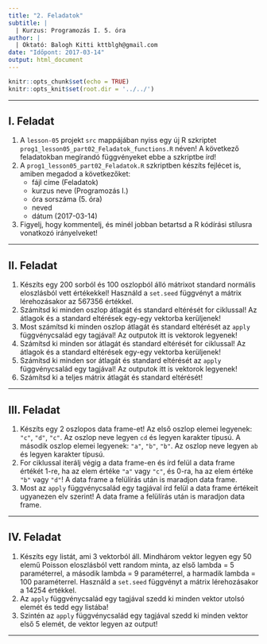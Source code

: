 ```yaml
---
title: "2. Feladatok"
subtitle: |
  | Kurzus: Programozás I. 5. óra
author: |
  | Oktató: Balogh Kitti kttblgh@gmail.com
date: "Időpont: 2017-03-14"
output: html_document
---
```


```r
knitr::opts_chunk$set(echo = TRUE)
knitr::opts_knit$set(root.dir = '../../')
```

---

## I. Feladat
1. A ```lesson-05``` projekt ```src``` mappájában nyiss egy új R szkriptet ```prog1_lesson05_part02_Feladatok_functions.R``` néven! A következő feladatokban megírandó függvényeket ebbe a szkriptbe írd!
2. A ```prog1_lesson05_part02_Feladatok.R``` szkriptben készíts fejlécet is, amiben megadod a következőket: 
    - fájl címe (Feladatok)
    - kurzus neve (Programozás I.)
    - óra sorszáma (5. óra)
    - neved
    - dátum (2017-03-14)
3. Figyelj, hogy kommentelj, és minél jobban betartsd a R kódírási stílusra vonatkozó irányelveket!

---

## II. Feladat
1. Készíts egy 200 sorból és 100 oszlopból álló mátrixot standard normális eloszlásból vett értékekkel! Használd a ```set.seed``` függvényt a mátrix lérehozásakor az 567356 értékkel.
2. Számítsd ki minden oszlop átlagát és standard eltérését for ciklussal! Az átlagok és a standard eltérések egy-egy vektorba kerüljenek!
3. Most számítsd ki minden oszlop átlagát és standard eltérését az ```apply``` függvénycsalád egy tagjával! Az outputok itt is vektorok legyenek!
4. Számítsd ki minden sor átlagát és standard eltérését for ciklussal! Az átlagok és a standard eltérések egy-egy vektorba kerüljenek!
5. Számítsd ki minden sor átlagát és standard eltérését az ```apply``` függvénycsalád egy tagjával! Az outputok itt is vektorok legyenek!
6. Számítsd ki a teljes mátrix átlagát és standard eltérését!

---

## III. Feladat
1. Készíts egy 2 oszlopos data frame-et! Az első oszlop elemei legyenek: ```"c"```, ```"d"```, ```"c"```. Az oszlop neve legyen ```cd```  és legyen karakter típusú. A második oszlop elemei legyenek: ```"a"```, ```"b"```, ```"b"```. Az oszlop neve legyen ```ab``` és legyen karakter típusú.
2. For ciklussal iterálj végig a data frame-en és írd felül a data frame értékét 1-re, ha az elem értéke ```"a"``` vagy ```"c"```, és 0-ra, ha az elem értéke ```"b"``` vagy ```"d"```! A data frame a felülírás után is maradjon data frame.
3. Most az ```apply``` függvénycsalád egy tagjával írd felül a data frame értékeit ugyanezen elv szerint! A data frame a felülírás után is maradjon data frame.

---

## IV. Feladat
1. Készíts egy listát, ami 3 vektorból áll. Mindhárom vektor legyen egy 50 elemű Poisson eloszlásból vett random minta, az első lambda = 5 paraméterrel, a második lambda = 9 paraméterrel, a harmadik lambda = 100 paraméterrel. Használd a ```set.seed``` függvényt a mátrix lérehozásakor a 14254 értékkel.
2. Az ```apply``` függvénycsalád egy tagjával szedd ki minden vektor utolsó elemét és tedd egy listába!
3. Szintén az ```apply``` függvénycsalád egy tagjával szedd ki minden vektor első 5 elemét, de vektor legyen az output!

---
